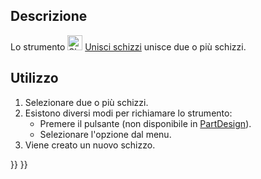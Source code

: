 <languages/>

{{Docnav/it
|[[Sketcher_ValidateSketch/it|Convalida lo schizzo]]
|[[Sketcher_MirrorSketch/it|Rifletti schizzo]]
|[[Sketcher_Workbench/it|Sketcher]]
|IconL=Sketcher_ValidateSketch.svg
|IconR=Sketcher_MirrorSketch.svg‎
|IconC=Workbench_Sketcher.svg
}}

{{GuiCommand/it
|Name=Sketcher MergeSketches
|Name/it=Sketcher Unisci schizzi
|MenuLocation=Schizzo → Unisci schizzi
|Workbenches=[[Sketcher_Workbench/it|Sketcher]], [[PartDesign_Workbench/it|PartDesign]]
|Version=0.15
}}

<span id="Description"></span>
==Descrizione==

Lo strumento [[Image:Sketcher_MergeSketches.svg|24px]] [[Sketcher_MergeSketches/it|Unisci schizzi]] unisce due o più schizzi.

<span id="Usage"></span>
==Utilizzo==

# Selezionare due o più schizzi.
# Esistono diversi modi per richiamare lo strumento:
#* Premere il pulsante {{Button|[[Image:Sketcher_MergeSketches.svg|16px]] [[Sketcher_MergeSketches/it|Unisci schizzi]]}} (non disponibile in [[PartDesign_Workbench/it|PartDesign]]).
#* Selezionare l'opzione {{MenuCommand|Schizzo → [[Image:Sketcher_MergeSketches.svg|16px]] Unisci schizzi}} dal menu.
# Viene creato un nuovo schizzo.


{{Docnav/it
|[[Sketcher_ValidateSketch/it|Convalida lo schizzo]]
|[[Sketcher_MirrorSketch/it|Rifletti schizzo]]
|[[Sketcher_Workbench/it|Sketcher]]
|IconL=Sketcher_ValidateSketch.svg
|IconR=Sketcher_MirrorSketch.svg‎
|IconC=Workbench_Sketcher.svg
}}


{{Sketcher Tools navi{{#translation:}}}}
{{Userdocnavi{{#translation:}}}}